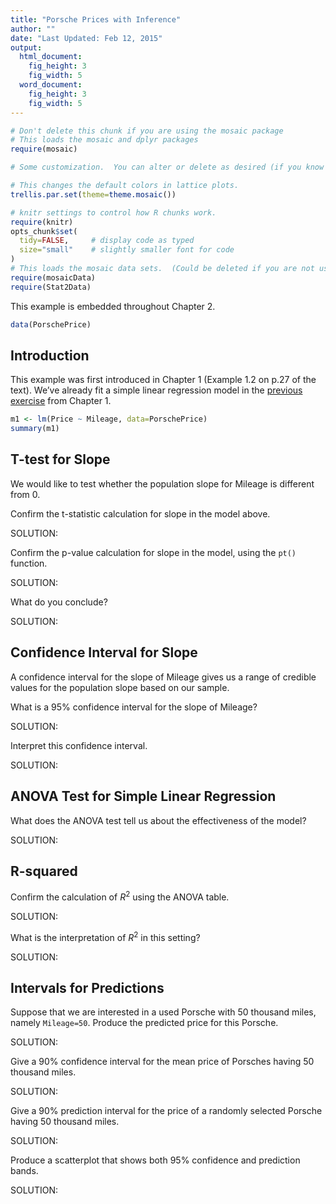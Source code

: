 ```yaml
---
title: "Porsche Prices with Inference"
author: ""
date: "Last Updated: Feb 12, 2015"
output: 
  html_document:
    fig_height: 3
    fig_width: 5
  word_document:
    fig_height: 3
    fig_width: 5
---
```



```r
# Don't delete this chunk if you are using the mosaic package
# This loads the mosaic and dplyr packages
require(mosaic)
```

```r
# Some customization.  You can alter or delete as desired (if you know what you are doing).

# This changes the default colors in lattice plots.
trellis.par.set(theme=theme.mosaic())  

# knitr settings to control how R chunks work.
require(knitr)
opts_chunk$set(
  tidy=FALSE,     # display code as typed
  size="small"    # slightly smaller font for code
)
# This loads the mosaic data sets.  (Could be deleted if you are not using them.)
require(mosaicData)    
require(Stat2Data)
```

This example is embedded throughout Chapter 2.

```r
data(PorschePrice)
```

## Introduction

This example was first introduced in Chapter 1 (Example 1.2 on p.27 of the text). We've already fit a simple linear regression model in the [previous exercise](../Ch01/Porsche_F.Rmd) from Chapter 1.

```r
m1 <- lm(Price ~ Mileage, data=PorschePrice)
summary(m1)
```

## T-test for Slope

We would like to test whether the population slope for Mileage is different from 0. 

Confirm the t-statistic calculation for slope in the model above.

SOLUTION:

Confirm the p-value calculation for slope in the model, using the `pt()` function.

SOLUTION:

What do you conclude?

SOLUTION:

## Confidence Interval for Slope

A confidence interval for the slope of Mileage gives us a range of credible values for the population slope based on our sample.

What is a 95\% confidence interval for the slope of Mileage?

SOLUTION:

Interpret this confidence interval.

SOLUTION:

## ANOVA Test for Simple Linear Regression

What does the ANOVA test  tell us about the effectiveness of the model?

SOLUTION:

## R-squared

Confirm the calculation of $R^2$ using the ANOVA table.

SOLUTION:

What is the interpretation of $R^2$ in this setting?

SOLUTION:

## Intervals for Predictions

Suppose that we are interested in a used Porsche with 50 thousand miles, namely `Mileage=50`. Produce the predicted price for this Porsche.

SOLUTION:

Give a 90\% confidence interval for the mean price of Porsches having 50 thousand miles.

SOLUTION:

Give a 90\% prediction interval for the price of a randomly selected Porsche having 50 thousand miles.

SOLUTION:

Produce a scatterplot that shows both 95\% confidence and prediction bands.

SOLUTION: